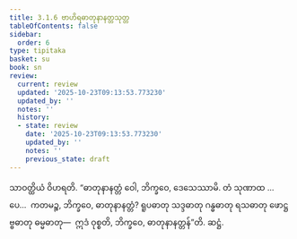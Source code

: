 ```yaml
---
title: 3.1.6 ဗာဟိရဓာတုနာနတ္တသုတ္တ
tableOfContents: false
sidebar:
  order: 6
type: tipitaka
basket: su
book: sn
review:
  current: review
  updated: '2025-10-23T09:13:53.773230'
  updated_by: ''
  notes: ''
  history:
  - state: review
    date: '2025-10-23T09:13:53.773230'
    updated_by: ''
    notes: ''
    previous_state: draft
---
```



<ReviewStatus review={frontmatter.review} showDetails={true} />

<HypothesisAnnotation frontmatter={frontmatter} />

<DynamicBreadcrumb />

<Division number="90" book="sn" e="ch" v="18" p="294">

<Paragraph number="658" book="sn">
သာဝတ္ထိယံ ဝိဟရတိ. “ဓာတုနာနတ္တံ ဝေါ, ဘိက္ခဝေ, ဒေသေဿာမိ. တံ သုဏာထ …ပေ…  ကတမဉ္စ, ဘိက္ခဝေ, ဓာတုနာနတ္တံ? ရူပဓာတု သဒ္ဒဓာတု ဂန္ဓဓာတု ရသဓာတု ဖောဋ္ဌဗ္ဗဓာတု ဓမ္မဓာတု—  ဣဒံ ဝုစ္စတိ, ဘိက္ခဝေ, ဓာတုနာနတ္တန်”တိ.

</Paragraph>
</Division>

<Paragraph number="659" type="center" book="sn">
ဆဋ္ဌံ.
</Paragraph>